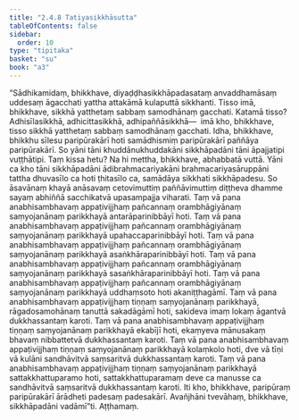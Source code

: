 ```yaml
---
title: "2.4.8 Tatiyasikkhāsutta"
tableOfContents: false
sidebar:
  order: 10
type: "tipitaka"
basket: "su"
book: "a3"
---
```



<DynamicBreadcrumb />

<Division number="89" book="a3" bookNo="15" page="235">

<Paragraph number="758" book="a3">
“Sādhikamidaṃ, bhikkhave, diyaḍḍhasikkhāpadasataṃ anvaddhamāsaṃ uddesaṃ āgacchati yattha attakāmā kulaputtā sikkhanti. Tisso imā, bhikkhave, sikkhā yatthetaṃ sabbaṃ samodhānaṃ gacchati. Katamā tisso? Adhisīlasikkhā, adhicittasikkhā, adhipaññāsikkhā—  imā kho, bhikkhave, tisso sikkhā yatthetaṃ sabbaṃ samodhānaṃ gacchati.
</Paragraph>

<Paragraph number="759" book="a3">
Idha, bhikkhave, bhikkhu sīlesu paripūrakārī hoti samādhismiṃ paripūrakārī paññāya paripūrakārī. So yāni tāni khuddānukhuddakāni sikkhāpadāni tāni āpajjatipi vuṭṭhātipi. Taṃ kissa hetu? Na hi mettha, bhikkhave, abhabbatā vuttā. Yāni ca kho tāni sikkhāpadāni ādibrahmacariyakāni brahmacariyasāruppāni tattha dhuvasīlo ca hoti ṭhitasīlo ca, samādāya sikkhati sikkhāpadesu. So āsavānaṃ khayā anāsavaṃ cetovimuttiṃ paññāvimuttiṃ diṭṭheva dhamme sayaṃ abhiññā sacchikatvā upasampajja viharati. Taṃ vā pana anabhisambhavaṃ appaṭivijjhaṃ pañcannaṃ orambhāgiyānaṃ saṃyojanānaṃ parikkhayā antarāparinibbāyī hoti. Taṃ vā pana anabhisambhavaṃ appaṭivijjhaṃ pañcannaṃ orambhāgiyānaṃ saṃyojanānaṃ parikkhayā upahaccaparinibbāyī hoti. Taṃ vā pana anabhisambhavaṃ appaṭivijjhaṃ pañcannaṃ orambhāgiyānaṃ saṃyojanānaṃ parikkhayā asaṅkhāraparinibbāyī hoti. Taṃ vā pana anabhisambhavaṃ appaṭivijjhaṃ pañcannaṃ orambhāgiyānaṃ saṃyojanānaṃ parikkhayā sasaṅkhāraparinibbāyī hoti. Taṃ vā pana anabhisambhavaṃ appaṭivijjhaṃ pañcannaṃ orambhāgiyānaṃ saṃyojanānaṃ parikkhayā uddhaṃsoto hoti akaniṭṭhagāmī. Taṃ vā pana anabhisambhavaṃ appaṭivijjhaṃ tiṇṇaṃ saṃyojanānaṃ parikkhayā, rāgadosamohānaṃ tanuttā sakadāgāmī hoti, sakideva imaṃ lokaṃ āgantvā dukkhassantaṃ karoti. Taṃ vā pana anabhisambhavaṃ appaṭivijjhaṃ tiṇṇaṃ saṃyojanānaṃ parikkhayā ekabījī hoti, ekaṃyeva mānusakaṃ bhavaṃ nibbattetvā dukkhassantaṃ karoti. Taṃ vā pana anabhisambhavaṃ appaṭivijjhaṃ tiṇṇaṃ saṃyojanānaṃ parikkhayā kolaṃkolo hoti, dve vā tīṇi vā kulāni sandhāvitvā saṃsaritvā dukkhassantaṃ karoti. Taṃ vā pana anabhisambhavaṃ appaṭivijjhaṃ tiṇṇaṃ saṃyojanānaṃ parikkhayā sattakkhattuparamo hoti, sattakkhattuparamaṃ deve ca manusse ca sandhāvitvā saṃsaritvā dukkhassantaṃ karoti.
</Paragraph>

<Paragraph number="760" book="a3">
Iti kho, bhikkhave, paripūraṃ paripūrakārī ārādheti padesaṃ padesakārī. Avañjhāni tvevāhaṃ, bhikkhave, sikkhāpadāni vadāmī”ti.

</Paragraph>
</Division>

<Paragraph number="761" type="center" book="a3">
Aṭṭhamaṃ.
</Paragraph>